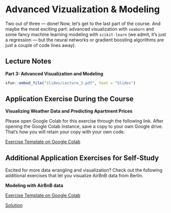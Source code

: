 # Advanced Vizualization & Modeling

Two out of three --- done! Now, let's get to the last part of the course.
And maybe the most exciting part: advanced visualization with `seaborn` and some fancy machine learning modeling with `scikit-learn` (we admit, it's just a regression --- but the neural networks or gradient boosting algorithms are just a couple of code lines away).

## Lecture Notes

::: slide-deck
**Part 3: Advanced Visualization and Modeling**

::: slides
```r
xfun::embed_file("slides/Lecture_3.pdf", text = "Slides")
```
:::
:::


## Application Exercise During the Course

:::: application-exercise
**Visualizing Weather Data and Predicting Apartment Prices**

Please open Google Colab for this exercise through the following link.
After opening the Google Colab instance, save a copy to your own Google drive.
That's how you will retain your copy with your own code.

::: source
[Exercise Template on Google Colab](https://colab.research.google.com/drive/1bu0ey4tJbcDTgrzYyhqhHPmbGJf778bQ?usp=sharing){target="_blank"}
:::

<!-- Note: Comment the solutions if you don't want to show them. -->
<!-- After the course unit, you can uncomment them -->

<!-- ::: source -->
<!-- [Solution](insert-link-here){target="_blank"}  -->
<!-- ::: -->
:::



## Additional Application Exercises for Self-Study

Excited for more data wrangling and visualization? 
Check out the following additional exercises that let you visualize AirBnB data from Berlin.

:::: application-exercise
**Modeling with AirBnB data**


::: source
[Exercise Template on Google Colab](https://colab.research.google.com/drive/1EKv0CCRQ_W7GkJPJG_enI3k97HIxoMcY?usp=sharing){target="_blank"} 
:::

<!-- Note: Comment the solutions if you don't want to show them. -->
<!-- After the course unit, you can uncomment them -->

::: solutionlink
[Solution](https://colab.research.google.com/drive/1Z8U0FdTGLlldL-EjfF2QdAd2wOfvpT_I?usp=sharing){target="_blank"}
:::
:::

